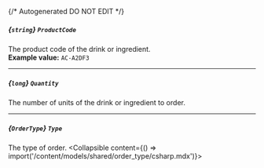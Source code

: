 {/* Autogenerated DO NOT EDIT  */}

##### *{`string`}* `ProductCode`
The product code of the drink or ingredient.
<br/>
**Example value:** `AC-A2DF3`

---
##### *{`long`}* `Quantity`
The number of units of the drink or ingredient to order.

---
##### *{`OrderType`}* `Type`
The type of order.
<Collapsible content={() => import('/content/models/shared/order_type/csharp.mdx')}>
</Collapsible>


